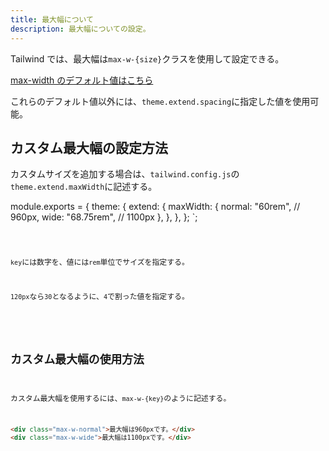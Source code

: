 ```yaml
---
title: 最大幅について
description: 最大幅についての設定。
---
```



Tailwind では、最大幅は`max-w-{size}`クラスを使用して設定できる。

[max-width のデフォルト値はこちら](https://v3.tailwindcss.com/docs/max-width)

これらのデフォルト値以外には、`theme.extend.spacing`に指定した値を使用可能。

## カスタム最大幅の設定方法

カスタムサイズを追加する場合は、`tailwind.config.js`の`theme.extend.maxWidth`に記述する。

  module.exports = {
    theme: {
      extend: {
        maxWidth: {
          normal: "60rem", // 960px,
          wide: "68.75rem", // 1100px
        },
      },
    },
  };
`;

<Code code={configCode} lang="js" title="tailwind.config.js" />

`key`には数字を、値には`rem`単位でサイズを指定する。

`120px`なら`30`となるように、`4`で割った値を指定する。

<DevCaution fileName="tailwind.config.js" />

## カスタム最大幅の使用方法

カスタム最大幅を使用するには、`max-w-{key}`のように記述する。

```html
<div class="max-w-normal">最大幅は960pxです。</div>
<div class="max-w-wide">最大幅は1100pxです。</div>
```
